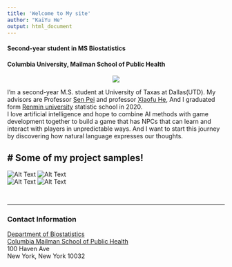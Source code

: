 ```yaml
---
title: 'Welcome to My site'
author: "KaiYu He"
output: html_document
---
```


#### Second-year student in MS Biostatistics

#### Columbia University, Mailman School of Public Health

<center>
![](resources/avat.jpg)
</center>

I’m a second-year M.S. student at University of Taxas at Dallas(UTD). My advisors are Professor [Sen Pei](http://www.columbia.edu/~sp3449/) and professor [Xiaofu He](http://www.columbia.edu/~xh2170/), And I graduated form [Renmin university](https://www.ruc.edu.cn/en) statistic school in 2020.  
I love artificial intelligence and hope to combine AI methods with game development together to build a game that has NPCs that can learn and interact with players in unpredictable ways. And I want to start this journey by discovering how natural language expresses our thoughts.


# Some of my project samples!
---  
![Alt Text](resources/topdown_2d.gif)  ![Alt Text](resources/EEG.gif)  
![Alt Text](resources/call_response.gif)  ![Alt Text](resources/space.gif) 

<br>



---
### Contact Information

[Department of Biostatistics](http://www.mailman.columbia.edu/academic-departments/biostatistics)  
[Columbia Mailman School of Public Health](http://www.mailman.columbia.edu/)  
100 Haven Ave
<br>
New York, New York 10032  


</div>
